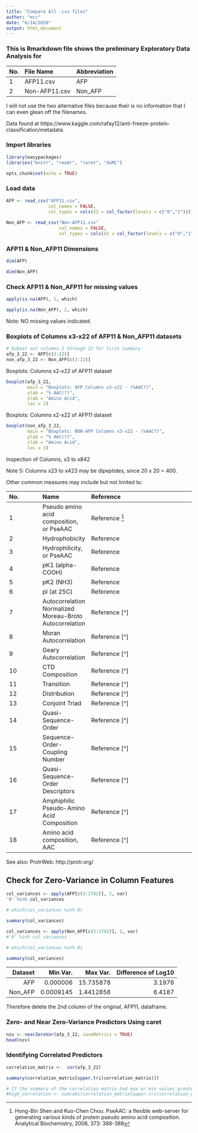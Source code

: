 ```yaml
---
title: "Compare All .csv files"
author: "mcc"
date: "6/14/2020"
output: html_document
---
```


### This is Rmarkdown file shows the preliminary Exploratory Data Analysis for

| No. | File Name     | Abbreviation |
| :-- | :------------ | :----------- |
| 1   | AFP11.csv     | AFP          |
| 2   | Non-AFP11.csv | Non_AFP      |

I will not use the two alternative files because their is no information that I can even glean off the filenames.

Data found at https://www.kaggle.com/rafay12/anti-freeze-protein-classification/metadata.

### Import libraries
```r
library(easypackages)
libraries("knitr", "readr", "caret", "doMC")

opts_chunk$set(echo = TRUE)
```

### Load data
```r
AFP <- read_csv("AFP11.csv", 
                col_names = FALSE,
                col_types = cols(X2 = col_factor(levels = c("0","1"))))
                
Non_AFP <- read_csv("Non-AFP11.csv"
                    col_names = FALSE,
                    col_types = cols(X2 = col_factor(levels = c("0","1"))))
```

### AFP11 & Non_AFP11 Dimensions
```r
dim(AFP)
```

```r
dim(Non_AFP)
```

### Check AFP11 & Non_AFP11 for missing values
```r
apply(is.na(AFP), 2, which)
```

```r
apply(is.na(Non_AFP), 2, which)
```

Note: NO missing values indicated.

### Boxplots of Columns x3-x22 of AFP11 & Non_AFP11 datasets
```r
# Subset out columns 2 through 22 for first summary
afp_3_22 <- AFP[c(3:22)] 
non_afp_3_22 <- Non_AFP[c(3:22)] 
```

Boxplots: Columns x2-x22 of AFP11 dataset
```r
boxplot(afp_3_22, 
        main = "Boxplots: AFP Columns x3-x22 - (%AAC?)",
        ylab = "% AAC(?)",
        xlab = "Amino Acid",
        las = 1)
```
Boxplots: Columns x2-x22 of AFP11 dataset
```r
boxplot(non_afp_3_22, 
        main = "Boxplots: NON-AFP Columns x3-x22 - (%AAC?)",
        ylab = "% AAC(?)",
        xlab = "Amino Acid",
        las = 1)
```

Inspection of Columns, x3 to x842

Note 5: Columns x23 to x423 may be dipeptides, since 20 x 20 = 400. 

Other common measures may include but not limited to:

| No. | Name | Reference |
| :-- | :--- | :-------- |
| 1 | Pseudo amino acid composition, or PseAAC | Reference [^1] |
| 2 | Hydrophobicity | Reference |
| 3 | Hydrophilicity, or PseAAC | Reference |
| 4 | pK1 (alpha-COOH) | Reference |
| 5 | pK2 (NH3) | Reference |
| 6 | pI (at 25C) | Reference |
| 7 | Autocorrelation Normalized Moreau-Broto Autocorrelation | Reference [^] |
| 8 | Moran Autocorrelation | Reference [^] |
| 9 | Geary Autocorrelation | Reference [^] |
| 10 | CTD Composition | Reference [^] |
| 11 | Transition |  Reference [^] |
| 12 | Distribution | Reference [^] |
| 13 | Conjoint Triad | Reference [^] |
| 14 | Quasi-Sequence-Order | Reference [^] |
| 15 | Sequence-Order-Coupling Number | Reference [^] |
| 16 | Quasi-Sequence-Order Descriptors | Reference [^] |
| 17 | Amphiphilic Pseudo-Amino Acid Composition | Reference [^] |
| 18 | Amino acid composition, AAC | Reference [^] |

See also: ProtrWeb: http://protr.org/

[^1]:Hong-Bin Shen and Kuo-Chen Chou. PseAAC: a flexible web-server for generating various kinds of protein pseudo amino acid composition. Analytical Biochemistry, 2008, 373: 386-388


## Check for Zero-Variance in Column Features
```r
col_variances <- apply(AFP[c(3:1742)], 2, var)
'0' %in% col_variances

# which(col_variances %in% 0) 

summary(col_variances)
```

```r
col_variances <- apply(Non_AFP[c(3:1742)], 2, var)
#'0' %in% col_variances

# which(col_variances %in% 0) 

summary(col_variances)
```

| Dataset |  Min Var. |  Max Var. | Difference of Log10 |
|--------:|----------:|----------:|--------------------:|
| AFP     |  0.000006 | 15.735878 |              3.1976 |
| Non_AFP | 0.0009145 | 1.4412858 |              6.4187 |

Therefore delete the 2nd column of the original, AFP11, dataframe.

### Zero- and Near Zero-Variance Predictors Using **caret**
```r
nzv <- nearZeroVar(afp_3_22, saveMetrics = TRUE)
head(nzv)
```



### Identifying Correlated Predictors
```r
correlation_matrix <-  cor(afp_3_22)

summary(correlation_matrix[upper.tri(correlation_matrix)])

# If the summary of the correlation matrix had max or min values greater than 0.75 and -0.75 the we could find the locations of the pairs with relative high correlationos.
#high_correlation <- sum(abs(correlation_matrix[upper.tri(correlation_matrix)]) > 0.75)
```






